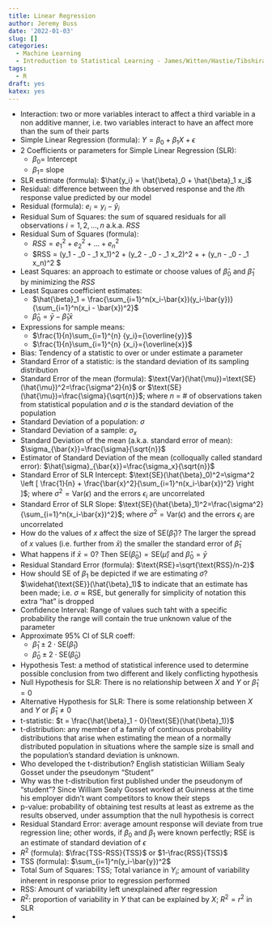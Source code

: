 ```yaml
---
title: Linear Regression
author: Jeremy Buss
date: '2022-01-03'
slug: []
categories: 
  - Machine Learning
  - Introduction to Statistical Learning - James/Witten/Hastie/Tibshirani
tags:
  - R
draft: yes
katex: yes
---
```


- Interaction: two or more variables interact to affect a third variable in a non additive manner, i.e. two variables interact to have an affect more than the sum of their parts
- Simple Linear Regression (formula): $Y = \beta_0 + \beta_1 X + \epsilon$
- 2 Coefficients or parameters for Simple Linear Regression (SLR): 
  - $\beta_0=$ Intercept
  - $\beta_1=$ slope 
- SLR estimate (formula): $\hat{y_i} = \hat{\beta}_0 + \hat{\beta}_1 x_i$
- Residual: difference between the $i$th observed response and the $i$th response value predicted by our model
- Residual (formula): $e_i = y_i - \hat{y}_i$
- Residual Sum of Squares: the sum of squared residuals for all observations $i=1, 2, \dots, n$ a.k.a. $RSS$
- Residual Sum of Squares (formula): 
  - $RSS = e_1^2 + e_2^2 + \dots + e_n^2$ 
  - $RSS = (y_1 - \hat{\beta}_0 - \hat{\beta}_1 x_1)^2 + (y_2 - \hat{\beta}_0 - \hat{\beta}_1 x_2)^2 + \dots + (y_n - \hat{\beta}_0 - \hat{\beta}_1 x_n)^2 $
- Least Squares: an approach to estimate or choose values of $\hat{\beta}_0$ and $\hat{\beta}_1$ by minimizing the $RSS$
- Least Squares coefficient estimates:
  - $\hat{\beta}_1 = \frac{\sum_{i=1}^n(x_i-\bar{x})(y_i-\bar{y})}{\sum_{i=1}^n(x_i - \bar{x})^2}$
  - $\hat{\beta}_0 = \bar{y} - \hat{\beta}_1 \bar{x}$
- Expressions for sample means:
  - $\frac{1}{n}\sum_{i=1}^{n} {y_i}={\overline{y}}$
  - $\frac{1}{n}\sum_{i=1}^{n} {x_i}={\overline{x}}$
- Bias: Tendency of a statistic to over or under estimate a parameter
- Standard Error of a statistic: is the standard deviation of its sampling distribution
- Standard Error of the mean (formula): $\text{Var}(\hat{\mu})=\text{SE}(\hat{\mu})^2=\frac{\sigma^2}{n}$ or $\text{SE}(\hat{\mu})=\frac{\sigma}{\sqrt{n}}$; where $n$ = # of observations taken from statistical population and $\sigma$ is the standard deviation of the population
- Standard Deviation of a population: $\sigma$
- Standard Deviation of a sample: $\sigma_x$
- Standard Deviation of the mean (a.k.a. standard error of mean): $\sigma_{\bar{x}}=\frac{\sigma}{\sqrt{n}}$
- Estimator of Standard Deviation of the mean (colloqually called standard error): $\hat{\sigma}_{\bar{x}}=\frac{\sigma_x}{\sqrt{n}}$
- Standard Error of SLR Intercept: $\text{SE}(\hat{\beta}_0)^2=\sigma^2 \left [ \frac{1}{n} + \frac{\bar{x}^2}{\sum_{i=1}^n(x_i-\bar{x})^2} \right ]$; where $\sigma^2=\text{Var}(\epsilon)$ and the errors $\epsilon_i$ are uncorrelated
- Standard Error of SLR Slope: $\text{SE}(\hat{\beta}_1)^2=\frac{\sigma^2}{\sum_{i=1}^n(x_i-\bar{x})^2}$; where $\sigma^2=\text{Var}(\epsilon)$ and the errors $\epsilon_i$ are uncorrelated
- How do the values of $x$ affect the size of $\text{SE}(\hat{\beta}_1)$? The larger the spread of $x$ values (i.e. further from $\bar{x}$) the smaller the standard error of $\hat{\beta}_1$
- What happens if $\bar{x}=0$? Then $\text{SE}(\hat{\beta}_0)=\text{SE}(\hat{\mu})$ and $\hat{\beta}_0=\bar{y}$
- Residual Standard Error (formula): $\text{RSE}=\sqrt{\text{RSS}/n-2}$
- How should SE of $\beta_1$ be depicted if we are estimating $\sigma$? $\widehat{\text{SE}}(\hat{\beta}_1)$ to indicate that an estimate has been made; i.e. $\sigma \approx \text{RSE}$, but generally for simplicity of notation this extra "hat" is dropped
- Confidence Interval: Range of values such taht with a specific probability the range will contain the true unknown value of the parameter
- Approximate 95% CI of SLR coeff: 
  - $\hat{\beta}_1 \pm 2 \cdot  \text{SE}(\hat{\beta}_1)$
  - $\hat{\beta}_0 \pm 2 \cdot  \text{SE}(\hat{\beta}_0)$
- Hypothesis Test: a method of statistical inference used to determine possible conclusion from two different and likely conflicting hypothesis
- Null Hypothesis for SLR: There is no relationship between $X$ and $Y$ or $\hat{\beta}_1=0$
- Alternative Hypothesis for SLR: There is some relationship between $X$ and $Y$ or $\hat{\beta}_1 \ne 0$
- t-statistic: $t = \frac{\hat{\beta}_1 - 0}{\text{SE}(\hat{\beta}_1)}$
- t-distribution: any member of a family of continuous probability distributions that arise when estimating the mean of a normally distributed population in situations where the sample size is small and the population's standard deviation is unknown.
- Who developed the t-distribution? English statistician William Sealy Gosset under the pseudonym "Student"
- Why was the t-distribution first published under the pseudonym of "student"? Since William Sealy Gosset worked at Guinness at the time his employer didn't want competitors to know their steps
- p-value: probability of obtaining test results at least as extreme as the results observed, under assumption that the null hypothesis is correct
- Residual Standard Error: average amount response will deviate from true regression line; other words, if $\beta_0$ and $\beta_1$ were known perfectly; RSE is an estimate of standard deviation of $\epsilon$
- $R^2$ (formula): $\frac{TSS-RSS}{TSS}$ or $1-\frac{RSS}{TSS}$
- TSS (formula): $\sum_{i=1}^n(y_i-\bar{y})^2$
- Total Sum of Squares: TSS; Total variance in $Y_i$; amount of variability inherent in response prior to regression performed
- RSS: Amount of variability left unexplained after regression
- $R^2$: proportion of variability in $Y$ that can be explained by $X$; $R^2=r^2$ in SLR
- 
